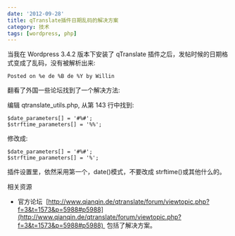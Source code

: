 ```yaml
---
date: '2012-09-28'
title: qTranslate插件日期乱码的解决方案
category: 技术
tags: [wordpress, php]
---
```


当我在 Wordpress 3.4.2 版本下安装了 qTranslate 插件之后，发帖时候的日期格式变成了乱码，没有被解析出来:

    Posted on %e de %B de %Y by Willin

翻看了外国一些论坛找到了一个解决方法:

编辑 qtranslate_utils.php, 从第 143 行中找到:

    $date_parameters[] = '#%#';
    $strftime_parameters[] = '%%';

修改成:

    $date_parameters[] = '#%#';
    $strftime_parameters[] = '%';

插件设置里，依然采用第一个，date()模式，不要改成 strftime()或其他什么的。

相关资源

- 官方论坛  [http://www.qianqin.de/qtranslate/forum/viewtopic.php?f=3&t=1573&p=5988#p5988](http://www.qianqin.de/qtranslate/forum/viewtopic.php?f=3&t=1573&p=5988#p5988)  包括了解决方案。
